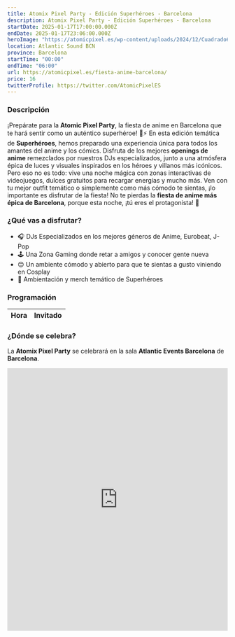 ```yaml
---
title: Atomix Pixel Party - Edición Superhéroes - Barcelona
description: Atomix Pixel Party - Edición Superhéroes - Barcelona
startDate: 2025-01-17T17:00:00.000Z
endDate: 2025-01-17T23:06:00.000Z
heroImage: "https://atomicpixel.es/wp-content/uploads/2024/12/Cuadrado640.jpg"
location: Atlantic Sound BCN
province: Barcelona
startTime: "00:00"
endTime: "06:00"
url: https://atomicpixel.es/fiesta-anime-barcelona/
price: 16
twitterProfile: https://twitter.com/AtomicPixelES
---
```


### Descripción

¡Prepárate para la **Atomic Pixel Party**, la fiesta de anime en Barcelona que te hará sentir como un auténtico superhéroe! 🎉⚡ En esta edición temática de **Superhéroes**, hemos preparado una experiencia única para todos los amantes del anime y los cómics. Disfruta de los mejores **openings de anime** remezclados por nuestros DJs especializados, junto a una atmósfera épica de luces y visuales inspirados en los héroes y villanos más icónicos.
Pero eso no es todo: vive una noche mágica con zonas interactivas de videojuegos, dulces gratuitos para recargar energías y mucho más. Ven con tu mejor outfit temático o simplemente como más cómodo te sientas, ¡lo importante es disfrutar de la fiesta! No te pierdas la **fiesta de anime más épica de Barcelona**, porque esta noche, ¡tú eres el protagonista! 🌟

### ¿Qué vas a disfrutar?

+ 🎧 DJs Especializados en los mejores géneros de Anime, Eurobeat, J-Pop
+ 🕹 Una Zona Gaming donde retar a amigos y conocer gente nueva
+ 😊 Un ambiente cómodo y abierto para que te sientas a gusto viniendo en Cosplay
+ 🦸 Ambientación y merch temático de Superhéroes

### Programación

| Hora | Invitado |
|------|----------|

### ¿Dónde se celebra?

La **Atomix Pixel Party** se celebrará en la sala **Atlantic Events Barcelona** de **Barcelona**.

<iframe src="https://www.google.com/maps/embed?pb=!1m14!1m8!1m3!1d2994.9702572534216!2d2.1338528!3d41.3530002!3m2!1i1024!2i768!4f13.1!3m3!1m2!1s0x12a499166e65d9af%3A0x42d29ac6596e8673!2sAtlantic%20Sound%20BCN!5e0!3m2!1ses!2ses!4v1732103681627!5m2!1ses!2ses" width="100%" height="600" style="border:0;" allowfullscreen="" loading="lazy" referrerpolicy="no-referrer-when-downgrade"></iframe>
